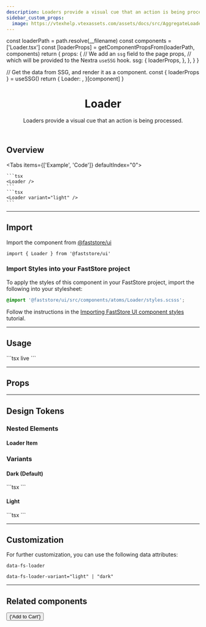 ```yaml
---
description: Loaders provide a visual cue that an action is being processed.
sidebar_custom_props:
  image: https://vtexhelp.vtexassets.com/assets/docs/src/AggregateLoader___a8300916874f5a11de7633b7cabc12e9.png
---
```




  const loaderPath = path.resolve(__filename)
  const components = ['Loader.tsx']
  const [loaderProps] = getComponentPropsFrom(loaderPath, components)
  return {
    props: {
      // We add an `ssg` field to the page props,
      // which will be provided to the Nextra `useSSG` hook.
      ssg: {
        loaderProps,
      },
    },
  }
}

  // Get the data from SSG, and render it as a component.
  const { loaderProps } = useSSG()
  return {
    Loader: <PropsSection propsList={loaderProps} />,
  }[component]
}

<header>

# Loader

Loaders provide a visual cue that an action is being processed.

</header>

## Overview

<Tabs items={['Example', 'Code']} defaultIndex="0">
  <Tab>
    <OverviewSection>
      <Loader />
    </OverviewSection>
    <OverviewSection dark>
      <Loader variant="light" />
    </OverviewSection>
  </Tab>
  <Tab>

    ```tsx
    <Loader />
    ```
    ```tsx
    <Loader variant="light" />
    ```

  </Tab>
</Tabs>

---

## Import

Import the component from [@faststore/ui](/../components)

```tsx
import { Loader } from '@faststore/ui'
```

### Import Styles into your FastStore project

To apply the styles of this component in your FastStore project, import the following into your stylesheet:

```scss copy
@import '@faststore/ui/src/components/atoms/Loader/styles.scsss';
```

Follow the instructions in the [Importing FastStore UI component styles](/docs/customizing/components#importing-faststore-ui-component-styles) tutorial.

---

## Usage

<OverviewSection>
  <Loader />
</OverviewSection>
```tsx live
<Loader />
```

---

## Props

<LoaderPropsSection component="Loader" />

---

## Design Tokens

<TokenTable>
  <TokenRow token="--fs-loader-gap" value="var(--fs-spacing-0)" />
  <TokenDivider />
  <TokenRow
    token="--fs-loader-animation-function"
    value="var(--fs-transition-function)"
  />
  <TokenRow
    token="--fs-loader-animation-timing"
    value="var(--fs-transition-timing)"
  />
</TokenTable>

### Nested Elements

#### Loader Item

<TokenTable>
  <TokenRow token="--fs-loader-item-width" value="var(--fs-spacing-0)" />
  <TokenRow
    token="--fs-loader-item-height"
    value="var(--fs-loader-item-width)"
  />
  <TokenDivider />
  <TokenRow
    token="--fs-loader-item-border-radius"
    value="var(--fs-border-radius-circle)"
  />
  <TokenDivider />
  <TokenRow token="--fs-loader-item-initial-opacity" value=".6" />
</TokenTable>

### Variants

#### Dark (Default)

<OverviewSection>
  <Loader />
</OverviewSection>
```tsx
<Loader />
```

<TokenTable>
  <TokenRow
    token="--fs-loader-dark-item-bkg-color"
    value="var(--fs-color-primary-bkg-active)"
    isColor
  />
</TokenTable>

#### Light

<OverviewSection dark>
  <Loader variant="light" />
</OverviewSection>
```tsx
<Loader variant="light" />
```

<TokenTable>
  <TokenRow
    token="--fs-loader-light-item-bkg-color"
    value="var(--fs-color-tertiary-bkg-light)"
    isColor
  />
</TokenTable>

---

## Customization

For further customization, you can use the following data attributes:

`data-fs-loader`

`data-fs-loader-variant="light" | "dark"`

---

## Related components

<SectionList grid="row">
  <SectionItem
    title="Button"
    description="Buttons indicate actions that users can take."
    actionPath="/components/atoms/button#loading"
  >
    <Button variant="primary" loadingLabel="Loading" loading>
      {'Add to Cart'}
    </Button>
  </SectionItem>
</SectionList>
